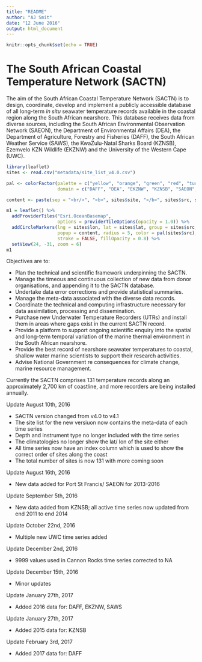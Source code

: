 ```yaml
---
title: "README"
author: "AJ Smit"
date: "12 June 2016"
output: html_document
---
```


```r
knitr::opts_chunk$set(echo = TRUE)
```

# The South African Coastal Temperature Network (SACTN)

The aim of the South African Coastal Temperature Network (SACTN) is to design, coordinate, develop and implement a publicly accessible database of all long-term *in situ* seawater temperature records available in the coastal region along the South African nearshore. This database receives data from diverse sources, including the South African Environmental Observation Network (SAEON), the Department of Environmental Affairs (DEA), the Department of Agriculture, Forestry and Fisheries (DAFF), the South African Weather Service (SAWS), the KwaZulu-Natal Sharks Board (KZNSB), Ezemvelo KZN Wildlife (EKZNW) and the University of the Western Cape (UWC).

```r
library(leaflet)
sites <- read.csv("metadata/site_list_v4.0.csv")

pal <- colorFactor(palette = c("yellow", "orange", "green", "red", "turquoise", "navy", "blue"), 
                   domain = c("DAFF", "DEA", "EKZNW", "KZNSB", "SAEON", "SAWS", "UWC"))

content <- paste(sep = "<br/>", "<b>", sites$site, "</b>", sites$src, sites$type)

m1 = leaflet() %>%
  addProviderTiles("Esri.OceanBasemap",
                   options = providerTileOptions(opacity = 1.0)) %>%
  addCircleMarkers(lng = sites$lon, lat = sites$lat, group = sites$src,
                   popup = content, radius = 5, color = pal(sites$src),
                   stroke = FALSE, fillOpacity = 0.8) %>%
  setView(24, -31, zoom = 6)
m1
```


<!-- ![The SACTN](https://github.com/ajsmit/SACTN/tree/master/graphs/coast_site_source.jpg) -->

<!-- /Users/ajsmit/Dropbox/repos/SACTN/graphs/coast_site_source.pdf -->

Objectives are to:

* Plan the technical and scientific framework underpinning the SACTN.
* Manage the timeous and continuous collection of new data from donor organisations, and appending it to the SACTN database.
* Undertake data error corrections and provide statistical summaries.
* Manage the meta-data associated with the diverse data records.
* Coordinate the technical and computing infrastructure necessary for data assimilation, processing and dissemination.
* Purchase new Underwater Temperature Recorders (UTRs) and install them in areas where gaps exist in the current SACTN record.
* Provide a platform to support ongoing scientific enquiry into the spatial and long-term temporal variation of the marine thermal environment in the South African nearshore.
* Provide the best record of nearshore seawater temperatures to coastal, shallow water marine scientists to support their research activities.
* Advise National Government re consequences for climate change, marine resource management.

Currently the SACTN comprises 131 temperature records along an approximately 2,700 km of coastline, and more recorders are being installed annually.

Update August 10th, 2016

* SACTN version changed from v4.0 to v4.1
* The site list for the new versiuon now contains the meta-data of each time series
* Depth and instrument type no longer included with the time series
* The climatologies no longer show the lat/ lon of the site either
* All time series now have an index column which is used to show the correct order of sites along the coast
* The total number of sites is now 131 with more coming soon

Update August 16th, 2016

* New data added for Port St Francis/ SAEON for 2013-2016

Update September 5th, 2016

* New data added from KZNSB; all active time series now updated from end 2011 to end 2014

Update October 22nd, 2016

* Multiple new UWC time series added

Update December 2nd, 2016

* 9999 values used in Cannon Rocks time series corrected to NA

Update December 15th, 2016

* Minor updates

Update January 27th, 2017

* Added 2016 data for: DAFF, EKZNW, SAWS

Update January 27th, 2017

* Added 2015 data for: KZNSB

Update February 3rd, 2017

* Added 2017 data for: DAFF
